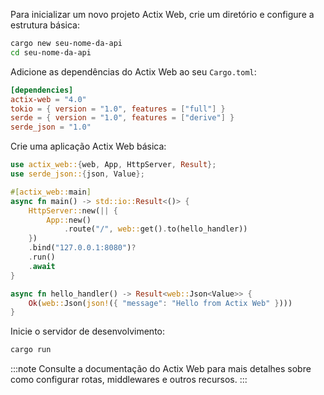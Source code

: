 Para inicializar um novo projeto Actix Web, crie um diretório e configure a estrutura básica:

```bash
cargo new seu-nome-da-api
cd seu-nome-da-api
```

Adicione as dependências do Actix Web ao seu `Cargo.toml`:

```toml title="Cargo.toml"
[dependencies]
actix-web = "4.0"
tokio = { version = "1.0", features = ["full"] }
serde = { version = "1.0", features = ["derive"] }
serde_json = "1.0"
```

Crie uma aplicação Actix Web básica:

```rust title="src/main.rs"
use actix_web::{web, App, HttpServer, Result};
use serde_json::{json, Value};

#[actix_web::main]
async fn main() -> std::io::Result<()> {
    HttpServer::new(|| {
        App::new()
            .route("/", web::get().to(hello_handler))
    })
    .bind("127.0.0.1:8080")?
    .run()
    .await
}

async fn hello_handler() -> Result<web::Json<Value>> {
    Ok(web::Json(json!({ "message": "Hello from Actix Web" })))
}
```

Inicie o servidor de desenvolvimento:

```bash
cargo run
```

:::note
Consulte a documentação do Actix Web para mais detalhes sobre como configurar rotas, middlewares e outros recursos.
:::
